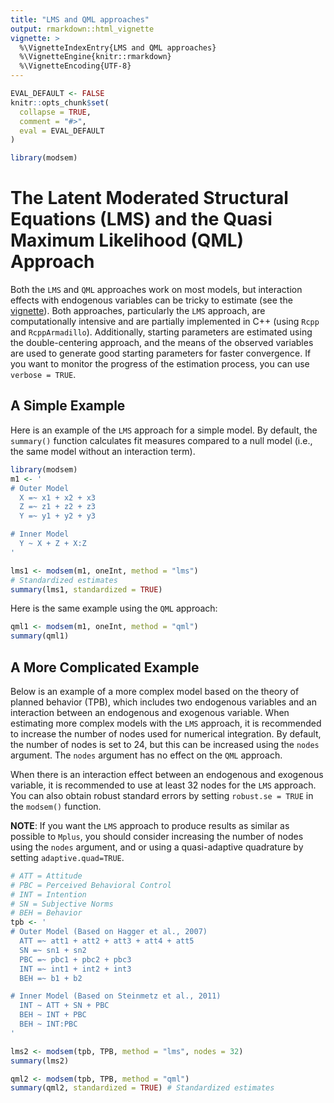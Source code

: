 ```yaml
---
title: "LMS and QML approaches"
output: rmarkdown::html_vignette
vignette: >
  %\VignetteIndexEntry{LMS and QML approaches}
  %\VignetteEngine{knitr::rmarkdown}
  %\VignetteEncoding{UTF-8}
---
```


```r
EVAL_DEFAULT <- FALSE
knitr::opts_chunk$set(
  collapse = TRUE,
  comment = "#>",
  eval = EVAL_DEFAULT
)
```

```r
library(modsem)
```

# The Latent Moderated Structural Equations (LMS) and the Quasi Maximum Likelihood (QML) Approach

Both the `LMS` and `QML` approaches work on most models, but interaction effects with endogenous variables can be tricky to estimate (see the [vignette](https://modsem.org/articles/interaction_two_etas.html)). Both approaches, particularly the `LMS` approach, are computationally intensive and are partially implemented in C++ (using `Rcpp` and `RcppArmadillo`). Additionally, starting parameters are estimated using the double-centering approach, and the means of the observed variables are used to generate good starting parameters for faster convergence. If you want to monitor the progress of the estimation process, you can use `verbose = TRUE`.

## A Simple Example

Here is an example of the `LMS` approach for a simple model. By default, the `summary()` function calculates fit measures compared to a null model (i.e., the same model without an interaction term).

```r
library(modsem)
m1 <- '
# Outer Model
  X =~ x1 + x2 + x3
  Z =~ z1 + z2 + z3
  Y =~ y1 + y2 + y3

# Inner Model
  Y ~ X + Z + X:Z
'

lms1 <- modsem(m1, oneInt, method = "lms")
# Standardized estimates
summary(lms1, standardized = TRUE)
```

Here is the same example using the `QML` approach:

```r
qml1 <- modsem(m1, oneInt, method = "qml")
summary(qml1)
```

## A More Complicated Example

Below is an example of a more complex model based on the theory of planned behavior (TPB), which includes two endogenous variables and an interaction between an endogenous and exogenous variable. When estimating more complex models with the `LMS` approach, it is recommended to increase the number of nodes used for numerical integration. By default, the number of nodes is set to 24, but this can be increased using the `nodes` argument. The `nodes` argument has no effect on the `QML` approach.

When there is an interaction effect between an endogenous and exogenous variable, it is recommended to use at least 32 nodes for the `LMS` approach. You can also obtain robust standard errors by setting `robust.se = TRUE` in the `modsem()` function.

**NOTE**: If you want the `LMS` approach to produce results as similar as possible to `Mplus`,
you should consider increasing the number of nodes using the `nodes` argument, and or
using a quasi-adaptive quadrature by setting `adaptive.quad=TRUE`.

```r
# ATT = Attitude
# PBC = Perceived Behavioral Control
# INT = Intention
# SN = Subjective Norms
# BEH = Behavior
tpb <- '
# Outer Model (Based on Hagger et al., 2007)
  ATT =~ att1 + att2 + att3 + att4 + att5
  SN =~ sn1 + sn2
  PBC =~ pbc1 + pbc2 + pbc3
  INT =~ int1 + int2 + int3
  BEH =~ b1 + b2

# Inner Model (Based on Steinmetz et al., 2011)
  INT ~ ATT + SN + PBC
  BEH ~ INT + PBC
  BEH ~ INT:PBC
'

lms2 <- modsem(tpb, TPB, method = "lms", nodes = 32)
summary(lms2)

qml2 <- modsem(tpb, TPB, method = "qml")
summary(qml2, standardized = TRUE) # Standardized estimates
```
